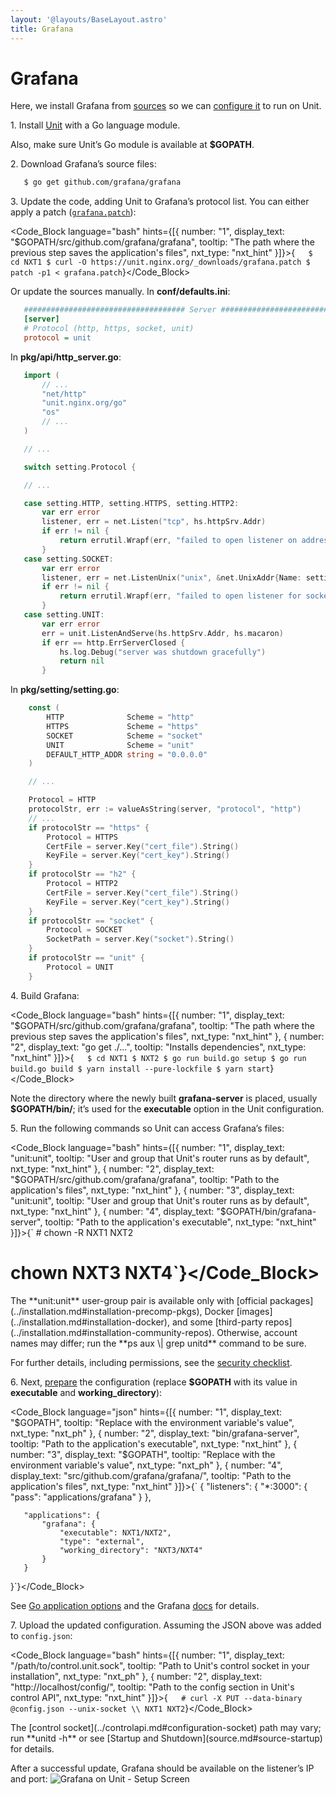 ```yaml
---
layout: '@layouts/BaseLayout.astro'
title: Grafana
---
```

# Grafana

Here, we install Grafana from [sources](https://github.com/grafana/grafana/blob/main/contribute/developer-guide.md) so we can [configure it](../configuration.md#configuration-go) to run on Unit.

1\. Install [Unit](../installation.md#installation-precomp-pkgs) with a Go language module.

Also, make sure Unit’s Go module is available at **$GOPATH**.

2\. Download Grafana’s source files:

```bash
   $ go get github.com/grafana/grafana
```

3\. Update the code, adding Unit to Grafana’s protocol list.  You can either apply a patch ([`grafana.patch`](../downloads/grafana.patch)):

<Code_Block language="bash" hints={[{ number: "1", display_text: "$GOPATH/src/github.com/grafana/grafana", tooltip: "The path where the previous step saves the application's files", nxt_type: "nxt_hint" }]}>{`   $ cd NXT1
   $ curl -O https://unit.nginx.org/_downloads/grafana.patch
   $ patch -p1 < grafana.patch`}</Code_Block>

Or update the sources manually.  In **conf/defaults.ini**:

```ini
   #################################### Server ##############################
   [server]
   # Protocol (http, https, socket, unit)
   protocol = unit
```

In **pkg/api/http\_server.go**:

```go
   import (
       // ...
       "net/http"
       "unit.nginx.org/go"
       "os"
       // ...
   )

   // ...

   switch setting.Protocol {

   // ...

   case setting.HTTP, setting.HTTPS, setting.HTTP2:
       var err error
       listener, err = net.Listen("tcp", hs.httpSrv.Addr)
       if err != nil {
           return errutil.Wrapf(err, "failed to open listener on address %s", hs.httpSrv.Addr)
       }
   case setting.SOCKET:
       var err error
       listener, err = net.ListenUnix("unix", &net.UnixAddr{Name: setting.SocketPath, Net: "unix"})
       if err != nil {
           return errutil.Wrapf(err, "failed to open listener for socket %s", setting.SocketPath)
       }
   case setting.UNIT:
       var err error
       err = unit.ListenAndServe(hs.httpSrv.Addr, hs.macaron)
       if err == http.ErrServerClosed {
           hs.log.Debug("server was shutdown gracefully")
           return nil
       }
```

In **pkg/setting/setting.go**:

```go
    const (
        HTTP              Scheme = "http"
        HTTPS             Scheme = "https"
        SOCKET            Scheme = "socket"
        UNIT              Scheme = "unit"
        DEFAULT_HTTP_ADDR string = "0.0.0.0"
    )

    // ...

    Protocol = HTTP
    protocolStr, err := valueAsString(server, "protocol", "http")
    // ...
    if protocolStr == "https" {
        Protocol = HTTPS
        CertFile = server.Key("cert_file").String()
        KeyFile = server.Key("cert_key").String()
    }
    if protocolStr == "h2" {
        Protocol = HTTP2
        CertFile = server.Key("cert_file").String()
        KeyFile = server.Key("cert_key").String()
    }
    if protocolStr == "socket" {
        Protocol = SOCKET
        SocketPath = server.Key("socket").String()
    }
    if protocolStr == "unit" {
        Protocol = UNIT
    }
```

4\. Build Grafana:

<Code_Block language="bash" hints={[{ number: "1", display_text: "$GOPATH/src/github.com/grafana/grafana", tooltip: "The path where the previous step saves the application's files", nxt_type: "nxt_hint" }, { number: "2", display_text: "go get ./...", tooltip: "Installs dependencies", nxt_type: "nxt_hint" }]}>{`   $ cd NXT1
   $ NXT2
   $ go run build.go setup
   $ go run build.go build
   $ yarn install --pure-lockfile
   $ yarn start`}</Code_Block>

Note the directory where the newly built **grafana-server** is placed, usually **$GOPATH/bin/**; it’s used for the **executable** option in the Unit configuration.

5\. Run the following commands so Unit can access Grafana’s files:

<Code_Block language="bash" hints={[{ number: "1", display_text: "unit:unit", tooltip: "User and group that Unit's router runs as by default", nxt_type: "nxt_hint" }, { number: "2", display_text: "$GOPATH/src/github.com/grafana/grafana", tooltip: "Path to the application's files", nxt_type: "nxt_hint" }, { number: "3", display_text: "unit:unit", tooltip: "User and group that Unit's router runs as by default", nxt_type: "nxt_hint" }, { number: "4", display_text: "$GOPATH/bin/grafana-server", tooltip: "Path to the application's executable", nxt_type: "nxt_hint" }]}>{`   # chown -R NXT1 NXT2
   # chown NXT3 NXT4`}</Code_Block>

<Note type="note">
The **unit:unit** user-group pair is available only with [official packages](../installation.md#installation-precomp-pkgs), Docker [images](../installation.md#installation-docker), and some [third-party repos](../installation.md#installation-community-repos). Otherwise, account names may differ; run the **ps aux \| grep unitd** command to be sure.
</Note>

For further details, including permissions, see the [security checklist](security.md#security-apps).

6\. Next, [prepare](../configuration.md#configuration-php) the configuration (replace **$GOPATH** with its value in **executable** and **working\_directory**):

<Code_Block language="json" hints={[{ number: "1", display_text: "$GOPATH", tooltip: "Replace with the environment variable's value", nxt_type: "nxt_ph" }, { number: "2", display_text: "bin/grafana-server", tooltip: "Path to the application's executable", nxt_type: "nxt_hint" }, { number: "3", display_text: "$GOPATH", tooltip: "Replace with the environment variable's value", nxt_type: "nxt_ph" }, { number: "4", display_text: "src/github.com/grafana/grafana/", tooltip: "Path to the application's files", nxt_type: "nxt_hint" }]}>{`   {
       "listeners": {
           "*:3000": {
               "pass": "applications/grafana"
           }
       },

       "applications": {
           "grafana": {
               "executable": NXT1/NXT2",
               "type": "external",
               "working_directory": "NXT3/NXT4"
           }
       }
   }`}</Code_Block>

See [Go application options](../configuration.md#configuration-go) and the Grafana [docs](https://grafana.com/docs/grafana/latest/administration/configuration/#static_root_path) for details.

7\. Upload the updated configuration.  Assuming the JSON above was added to `config.json`:

<Code_Block language="bash" hints={[{ number: "1", display_text: "/path/to/control.unit.sock", tooltip: "Path to Unit's control socket in your installation", nxt_type: "nxt_ph" }, { number: "2", display_text: "http://localhost/config/", tooltip: "Path to the config section in Unit's control API", nxt_type: "nxt_hint" }]}>{`   # curl -X PUT --data-binary @config.json --unix-socket \\
          NXT1 NXT2`}</Code_Block>

<Note type="note">
The [control socket](../controlapi.md#configuration-socket) path may vary; run **unitd -h** or see [Startup and Shutdown](source.md#source-startup) for details.
</Note>

After a successful update, Grafana should be available on the listener’s IP and port: ![Grafana on Unit - Setup Screen](/images/grafana.png)